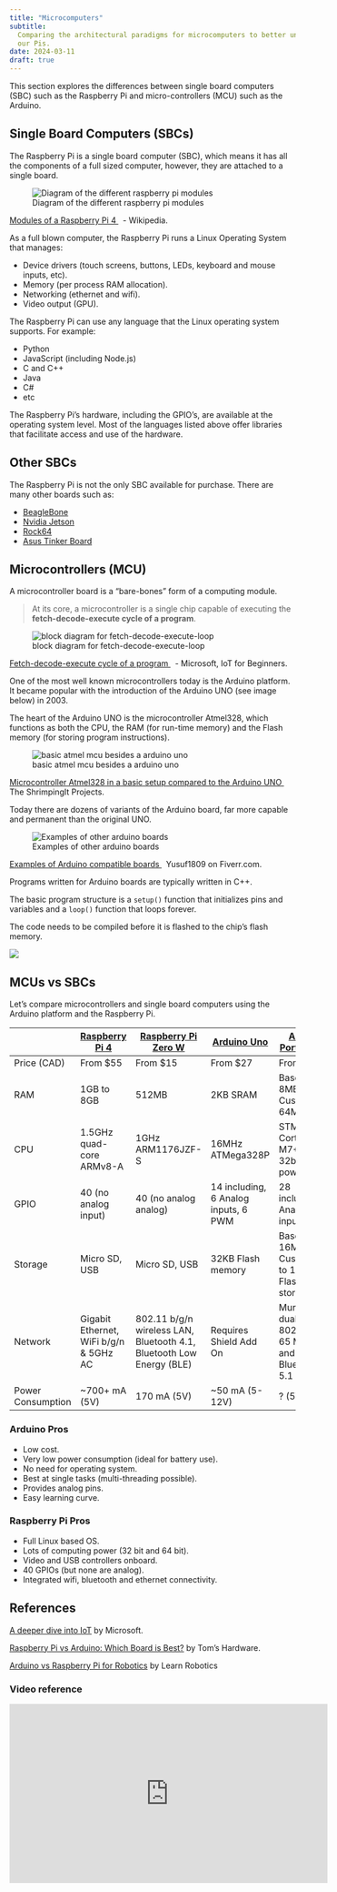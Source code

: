 ```yaml
---
title: "Microcomputers"
subtitle:
  Comparing the architectural paradigms for microcomputers to better understand
  our Pis.
date: 2024-03-11
draft: true
---
```


This section explores the differences between single board computers (SBC) such
as the Raspberry Pi and micro-controllers (MCU) such as the Arduino.

## Single Board Computers (SBCs)

The Raspberry Pi is a single board computer (SBC), which means it has all the
components of a full sized computer, however, they are attached to a single
board.

![Diagram of the different raspberry pi modules](https://upload.wikimedia.org/wikipedia/commons/thumb/5/51/RaspberryPi_Model_4B.svg/1920px-RaspberryPi_Model_4B.svg.png)<p class=img-info>
<a href="https://en.wikipedia.org/wiki/Raspberry_Pi"> Modules of a Raspberry Pi
4 </a>&nbsp; - Wikipedia.

</p>

As a full blown computer, the Raspberry Pi runs a Linux Operating System that
manages:

- Device drivers (touch screens, buttons, LEDs, keyboard and mouse inputs, etc).
- Memory (per process RAM allocation).
- Networking (ethernet and wifi).
- Video output (GPU).

The Raspberry Pi can use any language that the Linux operating system supports.
For example:

- Python
- JavaScript (including Node.js)
- C and C++
- Java
- C#
- etc

The Raspberry Pi's hardware, including the GPIO's, are available at the
operating system level. Most of the languages listed above offer libraries that
facilitate access and use of the hardware.

## Other SBCs

The Raspberry Pi is not the only SBC available for purchase. There are many
other boards such as:

- [BeagleBone](https://beagleboard.org/bone)
- [Nvidia Jetson](https://www.nvidia.com/en-us/autonomous-machines/jetson-store/)
- [Rock64](https://www.pine64.org/devices/single-board-computers/rock64/)
- [Asus Tinker Board](https://tinker-board.asus.com/series.html)

## Microcontrollers (MCU)

A microcontroller board is a "bare-bones" form of a computing module.

> At its core, a microcontroller is a single chip capable of executing the
> **fetch-decode-execute cycle of a program**.

![block diagram for fetch-decode-execute-loop](../assets/8-arduino-vs-pi-code-loop.png)

<p class=img-info>
	<a href="https://github.com/microsoft/IoT-For-Beginners/blob/main/1-getting-started/lessons/2-deeper-dive/README.md"> Fetch-decode-execute cycle of a program </a>&nbsp; - Microsoft, IoT for Beginners.
</p>

One of the most well known microcontrollers today is the Arduino platform. It
became popular with the introduction of the Arduino UNO (see image below)
in 2003.

The heart of the Arduino UNO is the microcontroller Atmel328, which functions as
both the CPU, the RAM (for run-time memory) and the Flash memory (for storing
program instructions).

![basic atmel mcu besides a arduino uno](../assets/8-arduino-uno-vs-atmel-328.jpg)

<p class=img-info>
	<a href="https://lifehacker.com/diy-shrimp-microcontroller-replicates-an-arduino-uno-at-5965010"> Microcontroller Atmel328 in a basic setup compared to the Arduino UNO </a>&nbsp; The ShrimpingIt Projects.
</p>

Today there are dozens of variants of the Arduino board, far more capable and
permanent than the original UNO.

![Examples of other arduino boards](https://fiverr-res.cloudinary.com/images/q_auto,f_auto/gigs/168116148/original/737d70c1dc3b99dcafabb736ff1f1e4ca769a503/write-firmware-for-arduino.jpeg)

<p class=img-info>
	<a href="https://www.fiverr.com/yusuf1809/write-firmware-for-arduino"> Examples of Arduino compatible boards </a>&nbsp; Yusuf1809 on Fiverr.com.
</p>

Programs written for Arduino boards are typically written in C++.

The basic program structure is a `setup()` function that initializes pins and
variables and a `loop()` function that loops forever.

The code needs to be compiled before it is flashed to the chip's flash memory.

![](../assets/8-arduino-vs-pi-arduino-code.png)

## MCUs vs SBCs

Let's compare microcontrollers and single board computers using the Arduino
platform and the Raspberry Pi.

|                   | [Raspberry Pi 4](https://www.raspberrypi.com/products/raspberry-pi-4-model-b/) | [Raspberry Pi Zero W](https://www.raspberrypi.com/products/raspberry-pi-zero-w/) | [Arduino Uno](https://docs.arduino.cc/hardware/uno-rev3) | [Arduino Portenta H7](https://store-usa.arduino.cc/products/portenta-h7?selectedStore=us) |
| ----------------- | ------------------------------------------------------------------------------ | -------------------------------------------------------------------------------- | -------------------------------------------------------- | ----------------------------------------------------------------------------------------- |
| Price (CAD)       | From $55                                                                       | From $15                                                                         | From $27                                                 | From $147                                                                                 |
| RAM               | 1GB to 8GB                                                                     | 512MB                                                                            | 2KB SRAM                                                 | Base model: 8MB, Custom: 64MB                                                             |
| CPU               | 1.5GHz quad-core ARMv8-A                                                       | 1GHz ARM1176JZF-S                                                                | 16MHz ATMega328P                                         | STM32 dual Cortex-M7+M4 32bit low power Arm                                               |
| GPIO              | 40 (no analog input)                                                           | 40 (no analog analog)                                                            | 14 including, 6 Analog inputs, 6 PWM                     | 28 including, 7 Analog inputs                                                             |
| Storage           | Micro SD, USB                                                                  | Micro SD, USB                                                                    | 32KB Flash memory                                        | Base model: 16MB Flash, Custom: Up to 128MB Flash storage                                 |
| Network           | Gigabit Ethernet, WiFi b/g/n & 5GHz AC                                         | 802.11 b/g/n wireless LAN, Bluetooth 4.1, Bluetooth Low Energy (BLE)             | Requires Shield Add On                                   | Murata 1DX dual WiFi 802.11b/g/n 65 Mbps and Bluetooth 5.1                                |
| Power Consumption | ~700+ mA (5V)                                                                  | 170 mA (5V)                                                                      | ~50 mA (5-12V)                                           | ? (5V)                                                                                    |

### Arduino Pros

- Low cost.
- Very low power consumption (ideal for battery use).
- No need for operating system.
- Best at single tasks (multi-threading possible).
- Provides analog pins.
- Easy learning curve.

### Raspberry Pi Pros

- Full Linux based OS.
- Lots of computing power (32 bit and 64 bit).
- Video and USB controllers onboard.
- 40 GPIOs (but none are analog).
- Integrated wifi, bluetooth and ethernet connectivity.

## References

[A deeper dive into IoT](https://github.com/microsoft/IoT-For-Beginners/blob/main/1-getting-started/lessons/2-deeper-dive/README.md)
by Microsoft.

[Raspberry Pi vs Arduino: Which Board is Best?](https://www.tomshardware.com/features/raspberry-pi-vs-arduino)
by Tom's Hardware.

[Arduino vs Raspberry Pi for Robotics](https://www.learnrobotics.org/blog/arduino-vs-raspberry-pi/)
by Learn Robotics

### Video reference

 <iframe width="560" height="315" src="https://www.youtube.com/embed/p40OetppIDg" title="YouTube video player" frameborder="0" allow="accelerometer; autoplay; clipboard-write; encrypted-media; gyroscope; picture-in-picture" allowfullscreen></iframe>
